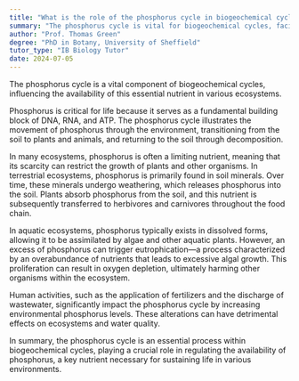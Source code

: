 ```yaml
---
title: "What is the role of the phosphorus cycle in biogeochemical cycles?"
summary: "The phosphorus cycle is vital for biogeochemical cycles, facilitating the movement of phosphorus through ecosystems, which is essential for plant growth and overall environmental health."
author: "Prof. Thomas Green"
degree: "PhD in Botany, University of Sheffield"
tutor_type: "IB Biology Tutor"
date: 2024-07-05
---
```


The phosphorus cycle is a vital component of biogeochemical cycles, influencing the availability of this essential nutrient in various ecosystems.

Phosphorus is critical for life because it serves as a fundamental building block of DNA, RNA, and ATP. The phosphorus cycle illustrates the movement of phosphorus through the environment, transitioning from the soil to plants and animals, and returning to the soil through decomposition.

In many ecosystems, phosphorus is often a limiting nutrient, meaning that its scarcity can restrict the growth of plants and other organisms. In terrestrial ecosystems, phosphorus is primarily found in soil minerals. Over time, these minerals undergo weathering, which releases phosphorus into the soil. Plants absorb phosphorus from the soil, and this nutrient is subsequently transferred to herbivores and carnivores throughout the food chain.

In aquatic ecosystems, phosphorus typically exists in dissolved forms, allowing it to be assimilated by algae and other aquatic plants. However, an excess of phosphorus can trigger eutrophication—a process characterized by an overabundance of nutrients that leads to excessive algal growth. This proliferation can result in oxygen depletion, ultimately harming other organisms within the ecosystem.

Human activities, such as the application of fertilizers and the discharge of wastewater, significantly impact the phosphorus cycle by increasing environmental phosphorus levels. These alterations can have detrimental effects on ecosystems and water quality.

In summary, the phosphorus cycle is an essential process within biogeochemical cycles, playing a crucial role in regulating the availability of phosphorus, a key nutrient necessary for sustaining life in various environments.
    